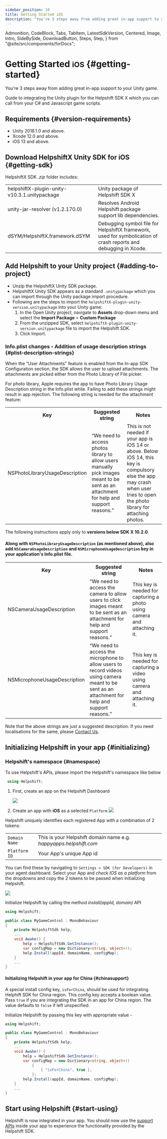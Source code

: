 ```yaml
---
sidebar_position: 10
title: Getting Started iOS
description: "You're 3 steps away from adding great in-app support to your Unity game."
---
```


  Admonition,
  CodeBlock,
  Tabs,
  TabItem,
  LatestSdkVersion,
  Centered,
  Image,
  Intro,
  SideBySide,
  DownloadButton,
  Steps,
  Step,
} from "@site/src/components/forDocs";

# Getting Started <small>iOS</small> {#getting-started}

<Intro>

You're 3 steps away from adding great in-app support to your Unity game.

</Intro>

Guide to integrating the Unity plugin for the Helpshift SDK X which you can call from your C# and Javascript game scripts.

## Requirements {#version-requirements}

- Unity 2018.1.0 and above.
- Xcode 12.0 and above.
- iOS 13 and above.

## Download HelpshiftX Unity SDK for iOS {#getting-sdk}

<DownloadButton
  text="Download SDK"
  link="[% sdkx-unity.ios.sdk_url %]"
  classes="mb-4"
/>

HelpshiftX SDK _.zip_ folder includes:

<div className="text-sm compact ">

|                                              |                                                                                                                 |
| -------------------------------------------- | --------------------------------------------------------------------------------------------------------------- |
| helpshiftX-plugin-unity-v10.3.1.unitypackage | Unity package of Helpshift SDK X                                                                                |
| unity-jar-resolver (v1.2.170.0)              | Resolves Android Helpshift package support lib dependencies.                                                    |
| dSYM/HelpshiftX.framework.dSYM               | Debugging symbol file for HelpshiftX framework, used for symbolication of crash reports and debugging in Xcode. |

</div>

## Add Helpshift to your Unity project {#adding-to-project}

- Unzip the HelpshiftX Unity SDK package.
- HelpshiftX Unity SDK appears as a standard `.unitypackage` which you can import through the Unity package import procedure.
- Following are the steps to import the `helpshiftX-plugin-unity-version.unitypackage` into your Unity game:
  1. In the Open Unity project, navigate to **Assets** drop-down menu and select the **Import Package** > **Custom Package**
  2. From the unzipped SDK, select `helpshiftX-plugin-unity-version.unitypackage` file to import the Helpshift SDK.
  3. Click Import.

### Info.plist changes - Addition of usage description strings {#plist-description-strings}

When the “User Attachments” feature is enabled from the In-app SDK Configuration section, the SDK allows the user to upload attachments. The attachments are picked either from the Photo Library of File picker.

For photo library, Apple requires the app to have Photo Library Usage Description string in the Info.plist while. Failing to add these strings might result in app rejection. The following string is needed for the attachment feature:

<table>
  <tr>
    <th>Key</th>
    <th>Suggested string</th>
    <th>Notes</th>
  </tr>
  <tr>
    <td>NSPhotoLibraryUsageDescription</td>
    <td>
      “We need to access photos library to allow users manually pick images
      meant to be sent as an attachment for help and support reasons.”
    </td>
    <td>
      This is not needed if your app is iOS 14 or above. Below iOS 14, this key
      is compulsory else the app may crash when user tries to open the photo
      library for attaching photos.
    </td>
  </tr>
</table>

<Admonition type="info" title="Note">

The following instructions apply only to **versions below SDK X 10.2.0**.

#### Along with `NSPhotoLibraryUsageDescription` (as mentioned above), also add `NSCameraUsageDescription` and `NSMicrophoneUsageDescription` key in your application's Info.plist file.

<table>
  <tr>
    <th>Key</th>
    <th>Suggested string</th>
    <th>Notes</th>
  </tr>
  <tr>
    <td>NSCameraUsageDescription</td>
    <td>
      “We need to access the camera to allow users to click images meant to be
      sent as an attachment for help and support reasons.”
    </td>
    <td>
      This key is needed for capturing a photo using camera and attaching it.
    </td>
  </tr>
  <tr>
    <td>NSMicrophoneUsageDescription</td>
    <td>
      “We need to access the microphone to allow users to record videos using
      camera meant to be sent as an attachment for help and support reasons.”
    </td>
    <td>
      This key is needed for capturing a video using camera and attaching it.
    </td>
  </tr>
</table>

</Admonition>

Note that the above strings are just a suggested description. If you need localisations for the same, please <a href="https://support.helpshift.com/kb/contact/" target="_blank">Contact Us</a>.

## Initializing Helpshift in your app {#initializing}

### Helpshift's namespace {#namespace}

To use Helpshift's APIs, please import the Helpshift's namespace like below

```csharp
 using Helpshift;
```

1. First, create an app on the Helpshift Dashboard

   <Image src="/static/books/helpshiftx/add_app.png" width="full" />

2. Create an app with **iOS** as a selected `Platform`
   <Image src="/static/books/sdkx_ios/select_platform.png" width="full" />

Helpshift uniquely identifies each registered App with a combination of 2 tokens:

<div className=" compact">

|                          |                                                                   |
| ------------------------ | ----------------------------------------------------------------- |
| <code>Domain Name</code> | This is your Helpshift domain name e.g. _happyapps.helpshift.com_ |
| <code>Platform ID</code> | Your App's unique App id                                          |

</div>

You can find these by navigating to `Settings > SDK (for Developers)` in your agent dashboard.
Select your App and _check IOS as a platform_ from the dropdowns and copy
the 2 tokens to be passed when initializing Helpshift.

<Image src="/static/books/sdkx_ios/copy_keys.png" width="full" />

Initialize Helpshift by calling the method _install(appId, domain)_ API

```csharp
using Helpshift;

public class MyGameControl : MonoBehaviour
{
    private HelpshiftSdk help;
    ...
    void Awake() {
        help = HelpshiftSdk.GetInstance();
        var configMap = new Dictionary<string, object>();
        help.Install(appId, domainName, configMap);
    }
    ...
}
```

#### Initializing Helpshift in your app for China {#chinasupport}

A special install config key, `isForChina`, should be used for integrating Helphift SDK for China region.
This config key accepts a boolean value. Pass `true` if you are integrating the SDK in an app for China region. The value defaults to `false` if left unspecified.

Initialize Helpshift by passing this key with appropriate value -

```csharp
using Helpshift;

public class MyGameControl : MonoBehaviour
{
    private HelpshiftSdk help;
    ...
    void Awake() {
        help = HelpshiftSdk.GetInstance();
        var configMap = new Dictionary<string, object>()
            {
                { "isForChina", true },
            };
        help.Install(appId, domainName, configMap);
    }
    ...
}
```

## Start using Helpshift {#start-using}

Helpshift is now integrated in your app. You should now use the [support APIs](/sdkx-unity/support-tools-ios/) inside your app to experience the functionality provided by the Helpshift SDK.
